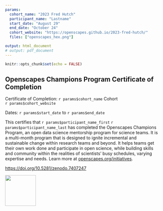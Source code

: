 ```yaml
---
params:
  cohort_name: "2023 Fred Hutch"
  participant_name: "Lastname"
  start_date: "August 29"
  end_date: "October 24"
  cohort_website: "https://openscapes.github.io/2023-fred-hutch/"
  files: ["openscapes_hex.png"]

output: html_document
# output: pdf_document
---
```


```r
knitr::opts_chunk$set(echo = FALSE)
```


## Openscapes Champions Program Certificate of Completion
Certificate of Completion: `r params$cohort_name` Cohort  
`r params$cohort_website`

Dates: `r params$start_date` to `r params$end_date`

This certifies that `r params$participant_name_first` `r params$participant_name_last` has completed the Openscapes Champions Program, an open data science mentorship program for science teams. It is a multi-month program that is designed to ignite incremental and sustainable change within research teams and beyond. It helps teams get their own work done and participate in open science, while building skills and community within the realities of scientists’ busy schedules, varying expertise and needs. Learn more at [openscapes.org/initiatives](https://openscapes.org/initiatives).


<https://doi.org/10.5281/zenodo.7407247>

<img src="openscapes_hex.png" width="100">



